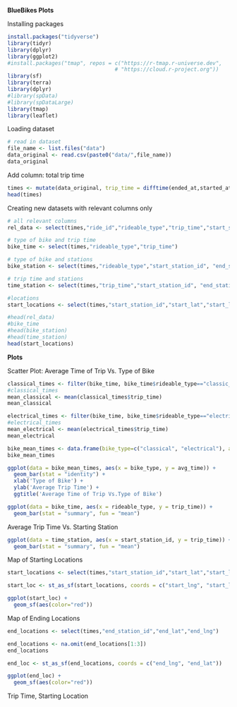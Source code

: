 **BlueBikes Plots**

Installing packages

```r
install.packages("tidyverse")
library(tidyr) 
library(dplyr) 
library(ggplot2)
#install.packages("tmap", repos = c("https://r-tmap.r-universe.dev",
                                  # "https://cloud.r-project.org"))
library(sf)
library(terra)
library(dplyr)
#library(spData)
#library(spDataLarge)
library(tmap)    
library(leaflet)
```

Loading dataset

```r
# read in dataset
file_name <- list.files("data")
data_original <- read.csv(paste0("data/",file_name))
data_original
```

Add column: total trip time

```r
times <- mutate(data_original, trip_time = difftime(ended_at,started_at, units = "mins"))
head(times)
```

Creating new datasets with relevant columns only

```r
# all relevant columns
rel_data <- select(times,"ride_id","rideable_type","trip_time","start_station_id", "end_station_id")

# type of bike and trip time
bike_time <- select(times,"rideable_type","trip_time")

# type of bike and stations
bike_station <- select(times,"rideable_type","start_station_id", "end_station_id")

# trip time and stations
time_station <- select(times,"trip_time","start_station_id", "end_station_id")

#locations
start_locations <- select(times,"start_station_id","start_lat","start_lng")

#head(rel_data)
#bike_time
#head(bike_station)
#head(time_station)
head(start_locations)
```

**Plots**

Scatter Plot: Average Time of Trip Vs. Type of Bike

```r
classical_times <- filter(bike_time, bike_time$rideable_type=="classic_bike")
#classical_times
mean_classical <- mean(classical_times$trip_time)
mean_classical

electrical_times <- filter(bike_time, bike_time$rideable_type=="electric_bike")
#electrical_times
mean_electrical <- mean(electrical_times$trip_time)
mean_electrical

bike_mean_times <- data.frame(bike_type=c("classical", "electrical"), avg_time=c(mean_classical, mean_electrical))
bike_mean_times

ggplot(data = bike_mean_times, aes(x = bike_type, y = avg_time)) +
  geom_bar(stat = "identity") +
  xlab('Type of Bike') +
  ylab('Average Trip Time') +
  ggtitle('Average Time of Trip Vs.Type of Bike')

ggplot(data = bike_time, aes(x = rideable_type, y = trip_time)) + 
  geom_bar(stat = "summary", fun = "mean")
```

Average Trip Time Vs. Starting Station

```r
ggplot(data = time_station, aes(x = start_station_id, y = trip_time)) + 
  geom_bar(stat = "summary", fun = "mean")
```

Map of Starting Locations

```r
start_locations <- select(times,"start_station_id","start_lat","start_lng")

start_loc <- st_as_sf(start_locations, coords = c("start_lng", "start_lat"))

ggplot(start_loc) + 
  geom_sf(aes(color="red"))

```

Map of Ending Locations

```r
end_locations <- select(times,"end_station_id","end_lat","end_lng")

end_locations <- na.omit(end_locations[1:3])
end_locations

end_loc <- st_as_sf(end_locations, coords = c("end_lng", "end_lat"))

ggplot(end_loc) + 
  geom_sf(aes(color="red"))
```

Trip Time, Starting Location
